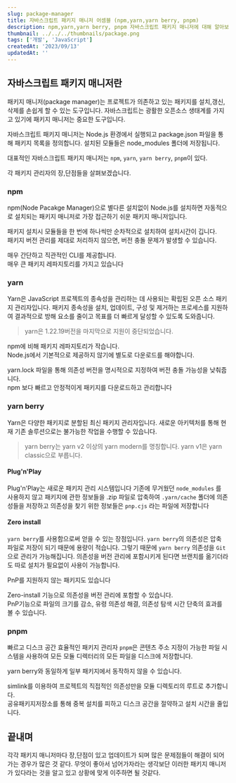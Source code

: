 ```yaml
---
slug: package-manager
title: 자바스크립트 패키지 매니저 어셈블 (npm,yarn,yarn berry, pnpm)
description: npm,yarn,yarn berry, pnpm 자바스크립트 패키지 매니저에 대해 알아보자
thumbnail: ../../../thumbnails/package.png
tags: ['개발', 'JavaScript']
createdAt: '2023/09/13'
updatedAt: ''
---
```


## 자바스크립트 패키지 매니저란

패키지 매니저(package manager)는 프로젝트가 의존하고 있는 패키지를 설치,갱신,삭제를 손쉽게 할 수 있는 도구입니다.
자바스크립트는 광활한 오픈소스 생태계를 가지고 있기에 패키지 매니저는 중요한 도구입니다.

자바스크립트 패키지 매니저는 Node.js 환경에서 실행되고 package.json 파일을 통해 패키지 목록을 정의합니다. 설치된 모듈들은 node_modules 폴더에 저장됩니다.

대표적인 자바스크립트 패키지 매니저는 `npm`, `yarn`, `yarn berry`, `pnpm`이 있다.

각 패키지 관리자의 장,단점들을 살펴보겠습니다.

### npm

npm(Node Pacakge Manager)으로 별다른 설치없이 Node.js를 설치하면 자동적으로 설치되는 패키지 매니저로 가장 접근하기 쉬운 패키지 매니저입니다.

<Callout variant='warn' title='단점 :'>

패키지 설치시 모듈들을 한 번에 하나씩만 순차적으로 설치하여 설치시간이 깁니다.<br />
패키지 버전 관리를 제대로 처리하지 않으면, 버전 충돌 문제가 발생할 수 있습니다.

</Callout>

<Callout variant='primary' title='장점 :'>

매우 간단하고 직관적인 CLI를 제공합니다.<br/>
매우 큰 패키지 레파지토리를 가지고 있습니다

</Callout>

### yarn

Yarn은 JavaScript 프로젝트의 종속성을 관리하는 데 사용되는 확립된 오픈 소스 패키지 관리자입니다. 패키지 종속성을 설치, 업데이트, 구성 및 제거하는 프로세스를 지원하여 결과적으로 방해 요소를 줄이고 목표를 더 빠르게 달성할 수 있도록 도와줍니다.

> yarn은 1.22.19버전을 마지막으로 지원이 중단되었습니다.

<Callout variant='warn' title='단점 :'>

npm에 비해 패키지 레파지토리가 작습니다.<br />
Node.js에서 기본적으로 제공하지 않기에 별도로 다운로드를 해야합니다.

</Callout>

<Callout variant='primary' title='장점 :'>

yarn.lock 파일을 통해 의존성 버전을 명시적으로 지정하여 버전 충돌 가능성을 낮춰줍니다.<br/>
npm 보다 빠르고 안정적이게 패키지를 다운로드하고 관리합니다

</Callout>

### yarn berry

Yarn은 다양한 패키지로 분할된 최신 패키지 관리자입니다. 새로운 아키텍처를 통해 현재 기존 솔루션으로는 불가능한 작업을 수행할 수 있습니다.

> yarn berry는 yarn v2 이상의 yarn modern를 명칭합니다. yarn v1은 yarn classic으로 부릅니다.

#### Plug'n'Play

Plug'n'Play는 새로운 패키지 관리 시스템입니다
기존에 무거웠던 `node_modules` 를 사용하지 않고 패키지에 관한 정보들을 .zip 파일로 압축하여 `.yarn/cache` 폴더에 의존성들을 저장하고 의존성을 찾기 위한 정보들은 `pnp.cjs` 라는 파일에 저장합니다

#### Zero install

`yarn berry`를 사용함으로써 얻을 수 있는 장점입니다.
`yarn berry`의 의존성은 압축 파일로 저장이 되기 때문에 용량이 적습니다. 그렇기 때문에 `yarn berry` 의존성을 `Git`으로 관리가 가능해집니다.
의존성을 버전 관리에 포함시키게 된다면 브랜치를 옮기더라도 따로 설치가 필요없이 사용이 가능합니다.

<Callout variant='warn' title='주의 :'>

PnP를 지원하지 않는 패키지도 있습니다

</Callout>

<Callout variant='primary' title='장점 :'>

Zero-install 기능으로 의존성을 버전 관리에 포함할 수 있습니다.<br/>
PnP기능으로 파일의 크기를 감소, 유령 의존성 해결, 의존성 탐색 시간 단축의 효과를 볼 수 있습니다.

</Callout>

### pnpm

빠르고 디스크 공간 효율적인 패키지 관리자
`pnpm`은 콘텐츠 주소 지정이 가능한 파일 시스템을 사용하여 모든 모듈 디렉터리의 모든 파일을 디스크에 저장합니다.

<Callout variant='warn' title='단점 :'>

yarn berry와 동일하게 일부 패키지에서 동작하지 않을 수 있습니다.

</Callout>

<Callout variant='primary' title='장점 :'>

simlink를 이용하여 프로젝트의 직접적인 의존성만을 모듈 디렉토리의 루트로 추가합니다.<br />
공유패키지저장소를 통해 중복 설치를 피하고 디스크 공간을 절약하고 설치 시간을 줄입니다.

</Callout>

## 끝내며

각각 패키지 매니저마다 장,단점이 있고 업데이트가 되며 많은 문제점들이 해결이 되어가는 경우가 많은 것 같다.
무엇이 좋아서 넘어가자라는 생각보단 이러한 패키지 매니저가 있다라는 것을 알고 있고 상황에 맞게 이주하면 될 것같다.
